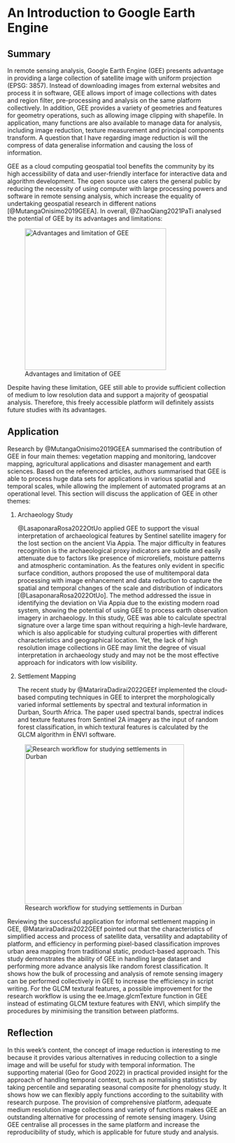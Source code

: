 # An Introduction to Google Earth Engine

## Summary

In remote sensing analysis, Google Earth Engine (GEE) presents advantage in providing a large collection of satellite image with uniform projection (EPSG: 3857). Instead of downloading images from external websites and process it in software, GEE allows import of image collections with dates and region filter, pre-processing and analysis on the same platform collectively. In addition, GEE provides a variety of geometries and features for geometry operations, such as allowing image clipping with shapefile. In application, many functions are also available to manage data for analysis, including image reduction, texture measurement and principal components transform. A question that I have regarding image reduction is will the compress of data generalise information and causing the loss of information.

GEE as a cloud computing geospatial tool benefits the community by its high accessibility of data and user-friendly interface for interactive data and algorithm development. The open source use caters the general public by reducing the necessity of using computer with large processing powers and software in remote sensing analysis, which increase the equality of undertaking geospatial research in different nations [@MutangaOnisimo2019GEEA]. In overall, @ZhaoQiang2021PaTi analysed the potential of GEE by its advantages and limitations:

![Advantages and limitation of GEE](img/Capture_8.JPG){fig-align="center" width="323"}

Despite having these limitation, GEE still able to provide sufficient collection of medium to low resolution data and support a majority of geospatial analysis. Therefore, this freely accessible platform will definitely assists future studies with its advantages.

## Application

Research by @MutangaOnisimo2019GEEA summarised the contribution of GEE in four main themes: vegetation mapping and monitoring, landcover mapping, agricultural applications and disaster management and earth sciences. Based on the referenced articles, authors summarised that GEE is able to process huge data sets for applications in various spatial and temporal scales, while allowing the implement of automated programs at an operational level. This section will discuss the application of GEE in other themes:

1.  Archaeology Study

    @LasaponaraRosa2022OtUo applied GEE to support the visual interpretation of archaeological features by Sentinel satellite imagery for the lost section on the ancient Via Appia. The major difficulty in features recognition is the archaeological proxy indicators are subtle and easily attenuate due to factors like presence of microreliefs, moisture patterns and atmospheric contamination. As the features only evident in specific surface condition, authors proposed the use of multitemporal data processing with image enhancement and data reduction to capture the spatial and temporal changes of the scale and distribution of indicators [@LasaponaraRosa2022OtUo]. The method addressed the issue in identifying the deviation on Via Appia due to the existing modern road system, showing the potential of using GEE to process earth observation imagery in archaeology. In this study, GEE was able to calculate spectral signature over a large time span without requiring a high-levle hardware, which is also applicable for studying cultural properties with different characteristics and geographical location. Yet, the lack of high resolution image collections in GEE may limit the degree of visual interpretation in archaeology study and may not be the most effective approach for indicators with low visibility.

2.  Settlement Mapping

    The recent study by @MatariraDadirai2022GEEf implemented the cloud-based computing techniques in GEE to interpret the morphologically varied informal settlements by spectral and textural information in Durban, Sourth Africa. The paper used spectral bands, spectral indices and texture features from Sentinel 2A imagery as the input of random forest classification, in which textural features is calculated by the GLCM algorithm in ENVI software.

![Research workflow for studying settlements in Durban](img/Capture_9.JPG){fig-align="center" width="364"}

  Reviewing the successful application for informal settlement mapping in GEE,         @MatariraDadirai2022GEEf pointed out that the characteristics of simplified access and process of satellite data, versatility and adaptability of platform, and efficiency in performing pixel-based classification improves urban area mapping from traditional static, product-based approach. This study demonstrates the ability of GEE in handling large dataset and performing more advance analysis like random forest classification. It shows how the bulk of processing and analysis of remote sensing imagery can be performed collectively in GEE to increase the efficiency in script writing. For the GLCM textural features, a possible improvement for the research workflow is using the ee.Image.glcmTexture function in GEE instead of estimating GLCM texture features with ENVI, which simplify the procedures by minimising the transition between platforms.

## Reflection

In this week's content, the concept of image reduction is interesting to me because it provides various alternatives in reducing collection to a single image and will be useful for study with temporal information. The supporting material (Geo for Good 2022) in practical provided insight for the approach of handling temporal context, such as normalising statistics by taking percentile and separating seasonal composite for phenology study. It shows how we can flexibly apply functions according to the suitability with research purpose. The provision of comprehensive platform, adequate medium resolution image collections and variety of functions makes GEE an outstanding alternative for processing of remote sensing imagery. Using GEE centralise all processes in the same platform and increase the reproducibility of study, which is applicable for future study and analysis.
